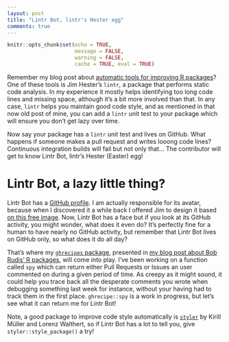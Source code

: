 ```yaml
---
layout: post
title: "Lintr Bot, lintr's Hester egg"
comments: true
---
```

```r
knitr::opts_chunk$set(echo = TRUE,
                      message = FALSE,
                      warning = FALSE, 
                      cache = TRUE, eval = TRUE) 
```

Remember my blog post about [automatic tools for improving R packages](http://www.masalmon.eu/2017/06/17/automatictools/)? One of these tools is Jim Hester's `lintr`, a package that performs static code analysis. In my experience it mostly helps identifying too long code lines and missing space, although it's a bit more involved than that. In any case, `lintr` helps you maintain good code style, and as mentioned in that now old post of mine, you can add a `lintr` unit test to your package which will ensure you don't get lazy over time. 

Now say your package has a `lintr` unit test and lives on GitHub. What happens if someone makes a pull request and writes looong code lines? Continuous integration builds will fail but not only that... The contributor will get to know Lintr Bot, lintr's Hester (Easter) egg!


<!--more-->

# Lintr Bot, a lazy little thing?

Lintr Bot has a [GitHub profile](https://github.com/lintr-bot). I am actually responsible for its avatar, because when I discovered it a while back I offered Jim to design it based [on this free image](https://pixabay.com/en/cute-cartoon-robot-funny-character-807306/). Now, Lintr Bot has a face but if you look at its GitHub activity, you might wonder, what does it even do? It's perfectly fine for a human to have nearly no GitHub activity, but remember that Lintr Bot lives on GitHub only, so what does it do all day?

That's where my [`ghrecipes` package](http://www.masalmon.eu/2018/03/04/hrbrpkgs/), presented in [my blog post about Bob Rudis' R packages](http://www.masalmon.eu/2018/03/04/hrbrpkgs/), will come into play. I've been working on a function called `spy` which can return either Pull Requests or Issues an user commented on during a given period of time. As creepy as it might sound, it could help you trace back all the desperate comments you wrote when debugging something last week for instance, without your having had to track them in the first place. `ghrecipe::spy` is a work in progress, but let's see what it can return me for Lintr Bot!


Note, a good package to improve code style automatically is [`styler`](https://github.com/r-lib/styler) by Kirill Müller and Lorenz Walthert, so if Lintr Bot has a lot to tell you, give `styler::style_package()` a try! 